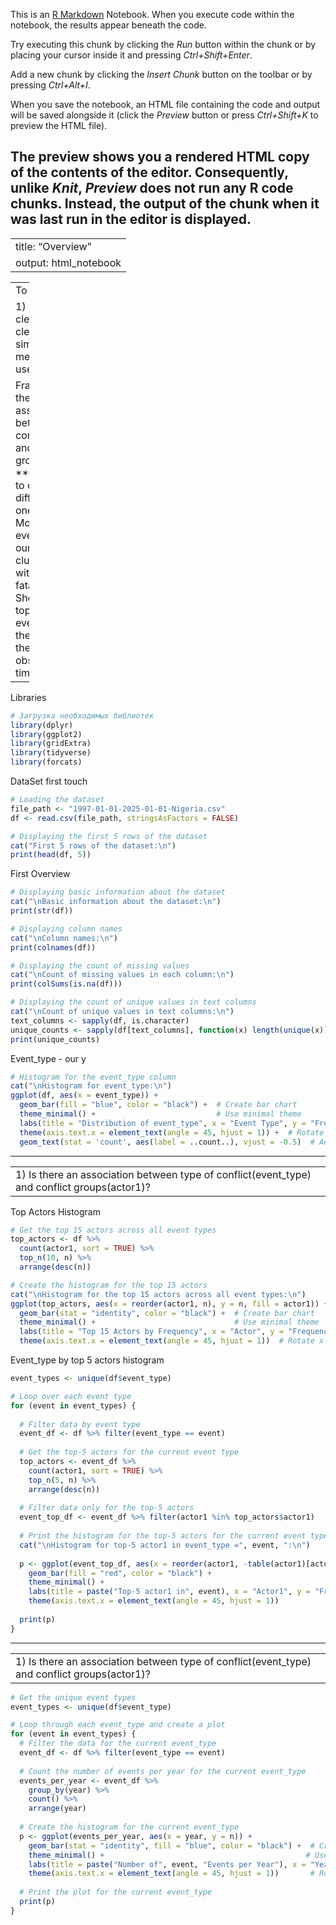 This is an [R Markdown](http://rmarkdown.rstudio.com) Notebook. When you execute code within the notebook, the results appear beneath the code. 

Try executing this chunk by clicking the *Run* button within the chunk or by placing your cursor inside it and pressing *Ctrl+Shift+Enter*. 


Add a new chunk by clicking the *Insert Chunk* button on the toolbar or by pressing *Ctrl+Alt+I*.

When you save the notebook, an HTML file containing the code and output will be saved alongside it (click the *Preview* button or press *Ctrl+Shift+K* to preview the HTML file).

The preview shows you a rendered HTML copy of the contents of the editor. Consequently, unlike *Knit*, *Preview* does not run any R code chunks. Instead, the output of the chunk when it was last run in the editor is displayed.
-----------------------------------------------------------------------------------------------------------------------------

---
title: "Overview"
output: html_notebook
---

---
To helen:

1) Is dataset is clean? for us its clean 
2) Is it that simple
3) Which methods we can use 


Fragestellung:  
1) Is there an association between type of conflict(event_type) and conflict groups(actor1)? 
    **Q : Do we want to count Police in different year as one unit?*
    **Q : More specific about event type\  build up our types? fi : do cluster analysis with location, fatalities*
    **Q : Should we crop to top 10 for each  event type?*
2) Is there  a change in the type of conflict observable over time?
---


Libraries
```{r}

# Загрузка необходимых библиотек
library(dplyr)
library(ggplot2)
library(gridExtra)
library(tidyverse)
library(forcats)

```


DataSet  first touch
```{r}
# Loading the dataset
file_path <- "1997-01-01-2025-01-01-Nigeria.csv"
df <- read.csv(file_path, stringsAsFactors = FALSE)

# Displaying the first 5 rows of the dataset
cat("First 5 rows of the dataset:\n")
print(head(df, 5))
```


First Overview 




```{r}
# Displaying basic information about the dataset
cat("\nBasic information about the dataset:\n")
print(str(df))

# Displaying column names
cat("\nColumn names:\n")
print(colnames(df))

# Displaying the count of missing values
cat("\nCount of missing values in each column:\n")
print(colSums(is.na(df)))

# Displaying the count of unique values in text columns
cat("\nCount of unique values in text columns:\n")
text_columns <- sapply(df, is.character)
unique_counts <- sapply(df[text_columns], function(x) length(unique(x)))
print(unique_counts)
```





Event_type - our y
```{r}
# Histogram for the event_type column
cat("\nHistogram for event_type:\n")
ggplot(df, aes(x = event_type)) +
  geom_bar(fill = "blue", color = "black") +  # Create bar chart
  theme_minimal() +                           # Use minimal theme
  labs(title = "Distribution of event_type", x = "Event Type", y = "Frequency") +  # Add title and axis labels
  theme(axis.text.x = element_text(angle = 45, hjust = 1)) +  # Rotate x-axis labels for better readability
  geom_text(stat = 'count', aes(label = ..count..), vjust = -0.5)  # Add count labels above the bars

```






----------------------------------------------------------------------------



---
1) Is there an association between type of conflict(event_type) and conflict groups(actor1)? 
---



Top Actors Histogram 


```{r}
# Get the top 15 actors across all event types
top_actors <- df %>%
  count(actor1, sort = TRUE) %>%
  top_n(10, n) %>%
  arrange(desc(n))

# Create the histogram for the top 15 actors
cat("\nHistogram for the top 15 actors across all event types:\n")
ggplot(top_actors, aes(x = reorder(actor1, n), y = n, fill = actor1)) +
  geom_bar(stat = "identity", color = "black") +  # Create bar chart
  theme_minimal() +                               # Use minimal theme
  labs(title = "Top 15 Actors by Frequency", x = "Actor", y = "Frequency") +  # Title and axis labels
  theme(axis.text.x = element_text(angle = 45, hjust = 1))  # Rotate x-axis labels for better readability

```



Event_type by top 5 actors histogram 
```{r}
event_types <- unique(df$event_type)

# Loop over each event type
for (event in event_types) {
  
  # Filter data by event type
  event_df <- df %>% filter(event_type == event)
  
  # Get the top-5 actors for the current event type
  top_actors <- event_df %>% 
    count(actor1, sort = TRUE) %>% 
    top_n(5, n) %>% 
    arrange(desc(n))
  
  # Filter data only for the top-5 actors
  event_top_df <- event_df %>% filter(actor1 %in% top_actors$actor1)
  
  # Print the histogram for the top-5 actors for the current event type
  cat("\nHistogram for top-5 actor1 in event_type =", event, ":\n")
  
  p <- ggplot(event_top_df, aes(x = reorder(actor1, -table(actor1)[actor1]))) +
    geom_bar(fill = "red", color = "black") +
    theme_minimal() +
    labs(title = paste("Top-5 actor1 in", event), x = "Actor1", y = "Frequency") +
    theme(axis.text.x = element_text(angle = 45, hjust = 1))
  
  print(p)
}

```





----------------------------------------------------------------------------



---
1) Is there an association between type of conflict(event_type) and conflict groups(actor1)? 
---



```{r}
# Get the unique event types
event_types <- unique(df$event_type)

# Loop through each event_type and create a plot
for (event in event_types) {
  # Filter the data for the current event_type
  event_df <- df %>% filter(event_type == event)
  
  # Count the number of events per year for the current event_type
  events_per_year <- event_df %>%
    group_by(year) %>%
    count() %>%
    arrange(year)
  
  # Create the histogram for the current event_type
  p <- ggplot(events_per_year, aes(x = year, y = n)) +
    geom_bar(stat = "identity", fill = "blue", color = "black") +  # Create bar chart
    theme_minimal() +                                             # Use minimal theme
    labs(title = paste("Number of", event, "Events per Year"), x = "Year", y = "Number of Events") +  # Add title and axis labels
    theme(axis.text.x = element_text(angle = 45, hjust = 1))       # Rotate x-axis labels for readability
  
  # Print the plot for the current event_type
  print(p)
}
```

